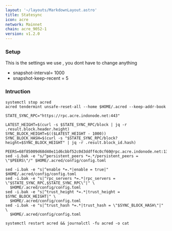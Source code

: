```yaml
---
layout: '~/layouts/MarkdownLayout.astro'
title: Statesync
icon: acre
network: Mainnet
chain: acre_9052-1
version: v1.2.0
---
```


### Setup
This is the settings we use , you dont have to change anything

- snapshot-interval= 1000
- snapshot-keep-recent = 5

### Intruction

```
systemctl stop acred
acred tendermint unsafe-reset-all --home $HOME/.acred --keep-addr-book

STATE_SYNC_RPC="https://rpc.acre.indonode.net:443"

LATEST_HEIGHT=$(curl -s $STATE_SYNC_RPC/block | jq -r .result.block.header.height)
SYNC_BLOCK_HEIGHT=$(($LATEST_HEIGHT - 1000))
SYNC_BLOCK_HASH=$(curl -s "$STATE_SYNC_RPC/block?height=$SYNC_BLOCK_HEIGHT" | jq -r .result.block_id.hash)

PEERS=68f85009d68d40e11d6cbbf52c0d3ddff4c0cf60@rpc.acre.indonode.net:13656 
sed -i.bak -e "s/^persistent_peers *=.*/persistent_peers = \"$PEERS\"/" $HOME/.acred/config/config.toml

sed -i.bak -e "s|^enable *=.*|enable = true|" $HOME/.acred/config/config.toml
sed -i.bak -e "s|^rpc_servers *=.*|rpc_servers = \"$STATE_SYNC_RPC,$STATE_SYNC_RPC\"|" \
  $HOME/.acred/config/config.toml
sed -i.bak -e "s|^trust_height *=.*|trust_height = $SYNC_BLOCK_HEIGHT|" \
  $HOME/.acred/config/config.toml
sed -i.bak -e "s|^trust_hash *=.*|trust_hash = \"$SYNC_BLOCK_HASH\"|" \
  $HOME/.acred/config/config.toml

systemctl restart acred && journalctl -fu acred -o cat
```